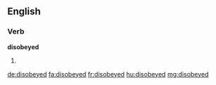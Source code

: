 ==English==

===Verb===
'''disobeyed'''

# {{en-past of|disobey}}

[[de:disobeyed]]
[[fa:disobeyed]]
[[fr:disobeyed]]
[[hu:disobeyed]]
[[mg:disobeyed]]